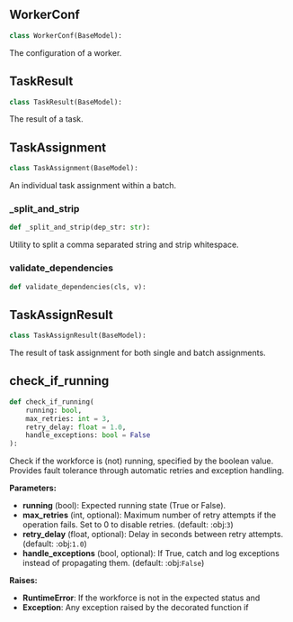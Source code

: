 <a id="camel.societies.workforce.utils"></a>

<a id="camel.societies.workforce.utils.WorkerConf"></a>

## WorkerConf

```python
class WorkerConf(BaseModel):
```

The configuration of a worker.

<a id="camel.societies.workforce.utils.TaskResult"></a>

## TaskResult

```python
class TaskResult(BaseModel):
```

The result of a task.

<a id="camel.societies.workforce.utils.TaskAssignment"></a>

## TaskAssignment

```python
class TaskAssignment(BaseModel):
```

An individual task assignment within a batch.

<a id="camel.societies.workforce.utils.TaskAssignment._split_and_strip"></a>

### _split_and_strip

```python
def _split_and_strip(dep_str: str):
```

Utility to split a comma separated string and strip whitespace.

<a id="camel.societies.workforce.utils.TaskAssignment.validate_dependencies"></a>

### validate_dependencies

```python
def validate_dependencies(cls, v):
```

<a id="camel.societies.workforce.utils.TaskAssignResult"></a>

## TaskAssignResult

```python
class TaskAssignResult(BaseModel):
```

The result of task assignment for both single and batch assignments.

<a id="camel.societies.workforce.utils.check_if_running"></a>

## check_if_running

```python
def check_if_running(
    running: bool,
    max_retries: int = 3,
    retry_delay: float = 1.0,
    handle_exceptions: bool = False
):
```

Check if the workforce is (not) running, specified by the boolean
value. Provides fault tolerance through automatic retries and exception
handling.

**Parameters:**

- **running** (bool): Expected running state (True or False).
- **max_retries** (int, optional): Maximum number of retry attempts if the operation fails. Set to 0 to disable retries. (default: :obj:`3`)
- **retry_delay** (float, optional): Delay in seconds between retry attempts. (default: :obj:`1.0`)
- **handle_exceptions** (bool, optional): If True, catch and log exceptions instead of propagating them. (default: :obj:`False`)

**Raises:**

- **RuntimeError**: If the workforce is not in the expected status and
- **Exception**: Any exception raised by the decorated function if

